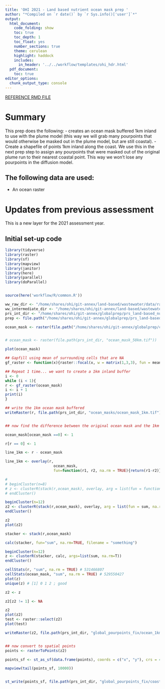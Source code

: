 ```yaml
---
title: 'OHI 2021 - Land based nutrient ocean mask prep '
author: "*Compiled on `r date()` by `r Sys.info()['user']`*"
output: 
  html_document:
    code_folding: show
    toc: true
    toc_depth: 1
    toc_float: yes
    number_sections: true
    theme: cerulean
    highlight: haddock
    includes: 
      in_header: '../../workflow/templates/ohi_hdr.html' 
  pdf_document:
    toc: true
editor_options: 
  chunk_output_type: console
---
```



[REFERENCE RMD FILE](http://ohi-science.org/ohiprep_v2021/globalprep/prs_land-based_nutrient/v2021/STEP1_pourpoints_prep.Rmd)


# Summary
This prep does the following:
 - creates an ocean mask buffered 1km inland to use with the plume model (this way we will grab many pourpoints that would otherwise be masked out in the plume model, but are still coastal).
 - Create a shapefile of points 1km inland along the coast. We use this in the next prep step to assign any pourpoints that were masked out of the original plume run to their nearest coastal point. This way we won't lose any pourpoints in the diffusion model. 
 
## The following data are used:

* An ocean raster  


# Updates from previous assessment
This is a new layer for the 2021 assessment year.

## Initial set-up code

```r
library(tidyverse)
library(raster)
library(sf)
library(mapview)
library(janitor)
library(here)
library(parallel)
library(doParallel)


source(here('workflow/R/common.R'))

ww_raw_dir <- "/home/shares/ohi/git-annex/land-based/wastewater/data/raw"
ww_intermediate_dir <- "/home/shares/ohi/git-annex/land-based/wastewater/data/interim"
prs_int_dir <- "/home/shares/ohi/git-annex/globalprep/prs_land-based_nutrient/v2021/int"
prep <- file.path("/home/shares/ohi/git-annex/globalprep/prs_land-based_nutrient/v2021")


```

```r
ocean_mask <- raster(file.path("/home/shares/ohi/git-annex/globalprep/cw_nutrient_o_chem/raw", "ocean_mask_landnull.tif"))


# ocean_mask <- raster(file.path(prs_int_dir, "ocean_mask_50km.tif"))

plot(ocean_mask)

## Gapfill using mean of surrounding cells that are NA
gf_raster <- function(x){raster::focal(x, w = matrix(1,3,3), fun = mean, na.rm=TRUE, pad = TRUE, NAonly=TRUE)}

## Repeat 1 time... we want to create a 1km inland buffer
i <- 0
while (i < 1){
r <- gf_raster(ocean_mask)
i <- i + 1
print(i)
}

## write the 1km ocean mask buffered
writeRaster(r, file.path(prs_int_dir, "ocean_masks/ocean_mask_1km.tif"))


## now find the difference between the original ocean mask and the 1km buffer so that we can get a line of 1km inland cells

ocean_mask[ocean_mask ==0] <- 1

r[r == 0] <- 1 

line_1km <- r - ocean_mask

line_1km <- overlay(r,
                      ocean_mask,
                      fun=function(r1, r2, na.rm = TRUE){return(r1-r2)})

# 
# beginCluster(n=8)
# z <- clusterR(stack(r,ocean_mask), overlay, arg = list(fun = function(r1, r2, na.rm = TRUE){return(r1-r2)}))
# endCluster()

beginCluster(n=12)
z2 <- clusterR(stack(r,ocean_mask), overlay, arg = list(fun = sum, na.rm = TRUE))
endCluster()

z2
plot(z2)

stacker <- stack(r,ocean_mask)

calc(stacker, fun="sum", na.rm=TRUE, filename = "something")

beginCluster(n=12)
z <- clusterR(stacker, calc, args=list(sum, na.rm=T))
endCluster()

cellStats(r, "sum", na.rm = TRUE) # 531466807
cellStats(ocean_mask, "sum", na.rm = TRUE) # 529550427
plot(z)
unique(z) # [1] 0 1 2 ; good

z2 <- z

z2[z2 != 1] <- NA 

z2
plot(z2)
test <- raster::select(z2)
plot(test)

writeRaster(z2, file.path(prs_int_dir, "global_pourpoints_fix/ocean_1km_line_rast.tif"))


## now convert to spatial points
points <- rasterToPoints(z2)

points_sf <- st_as_sf(data.frame(points), coords = c("x", "y"), crs = 4326)

mapview(tail(points_sf, 10000))


st_write(points_sf, file.path(prs_int_dir, "global_pourpoints_fix/coastline_1km_points.shp"))

```

